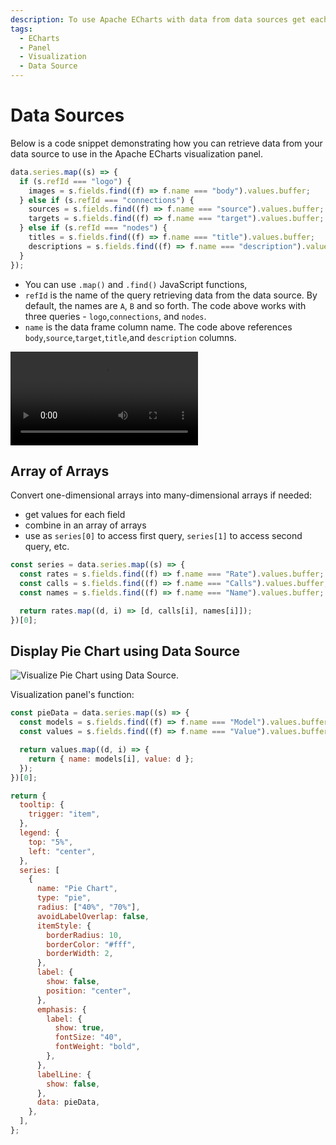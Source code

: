 ```yaml
---
description: To use Apache ECharts with data from data sources get each field in an array.
tags:
  - ECharts
  - Panel
  - Visualization
  - Data Source
---
```



# Data Sources

Below is a code snippet demonstrating how you can retrieve data from your data source to use in the Apache ECharts visualization panel.

```javascript
data.series.map((s) => {
  if (s.refId === "logo") {
    images = s.fields.find((f) => f.name === "body").values.buffer;
  } else if (s.refId === "connections") {
    sources = s.fields.find((f) => f.name === "source").values.buffer;
    targets = s.fields.find((f) => f.name === "target").values.buffer;
  } else if (s.refId === "nodes") {
    titles = s.fields.find((f) => f.name === "title").values.buffer;
    descriptions = s.fields.find((f) => f.name === "description").values.buffer;
  }
});
```

- You can use `.map()` and `.find()` JavaScript functions,
- `refId` is the name of the query retrieving data from the data source. By default, the names are `A`, `B` and so forth. The code above works with three queries - `logo`,`connections`, and `nodes`.
- `name` is the data frame column name. The code above references `body`,`source`,`target`,`title`,and `description` columns.

<Video
  src="https://www.youtube.com/embed/K5YNMSIm9AM"
  title="How to use Data Source in Apache ECharts in 90 seconds."
/>

## Array of Arrays

Convert one-dimensional arrays into many-dimensional arrays if needed:

- get values for each field
- combine in an array of arrays
- use as `series[0]` to access first query, `series[1]` to access second query, etc.

```javascript
const series = data.series.map((s) => {
  const rates = s.fields.find((f) => f.name === "Rate").values.buffer;
  const calls = s.fields.find((f) => f.name === "Calls").values.buffer;
  const names = s.fields.find((f) => f.name === "Name").values.buffer;

  return rates.map((d, i) => [d, calls[i], names[i]]);
})[0];
```

## Display Pie Chart using Data Source

<Image
  title="Visualize Pie Chart using Data Source."
  src="/img/plugins/volkovlabs-echarts-panel/pie-chart.png"
/>

Visualization panel's function:

```js
const pieData = data.series.map((s) => {
  const models = s.fields.find((f) => f.name === "Model").values.buffer;
  const values = s.fields.find((f) => f.name === "Value").values.buffer;

  return values.map((d, i) => {
    return { name: models[i], value: d };
  });
})[0];

return {
  tooltip: {
    trigger: "item",
  },
  legend: {
    top: "5%",
    left: "center",
  },
  series: [
    {
      name: "Pie Chart",
      type: "pie",
      radius: ["40%", "70%"],
      avoidLabelOverlap: false,
      itemStyle: {
        borderRadius: 10,
        borderColor: "#fff",
        borderWidth: 2,
      },
      label: {
        show: false,
        position: "center",
      },
      emphasis: {
        label: {
          show: true,
          fontSize: "40",
          fontWeight: "bold",
        },
      },
      labelLine: {
        show: false,
      },
      data: pieData,
    },
  ],
};
```
